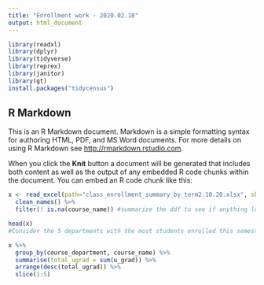 ```yaml
---
title: "Enrollment work - 2020.02.18"
output: html_document
---
```


```r
library(readxl)
library(dplyr)
library(tidyverse)
library(reprex)
library(janitor)
library(gt)
install.packages("tidycensus")
```

## R Markdown

This is an R Markdown document. Markdown is a simple formatting syntax for authoring HTML, PDF, and MS Word documents. For more details on using R Markdown see <http://rmarkdown.rstudio.com>.

When you click the **Knit** button a document will be generated that includes both content as well as the output of any embedded R code chunks within the document. You can embed an R code chunk like this:


```r
x <- read_excel(path="class_enrollment_summary_by_term2.18.20.xlsx", skip = 3) %>%
  clean_names() %>%
  filter(! is.na(course_name)) #summarize the ddf to see if anything looks off and then filter out courses that are na

head(x)
#Consider the 5 departments with the most students enrolled this semester. For each department, which is the biggest new course?
```
```r

x %>%
  group_by(course_department, course_name) %>%
  summarise(total_ugrad = sum(u_grad)) %>%
  arrange(desc(total_ugrad)) %>%
  slice(1:5)
```


